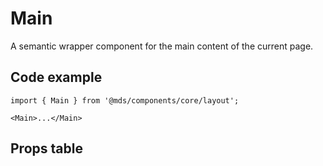 
<Meta title="Components/core/layout/Main" component={Main} />

# Main

A semantic wrapper component for the main content of the current page.

## Code example

```tsx
import { Main } from '@mds/components/core/layout';
```

```tsx
<Main>...</Main>
```

## Props table

<Props of={Main} />
